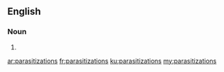==English==

===Noun===
{{head|en}}

# {{plural of|parasitization}}

[[ar:parasitizations]]
[[fr:parasitizations]]
[[ku:parasitizations]]
[[my:parasitizations]]